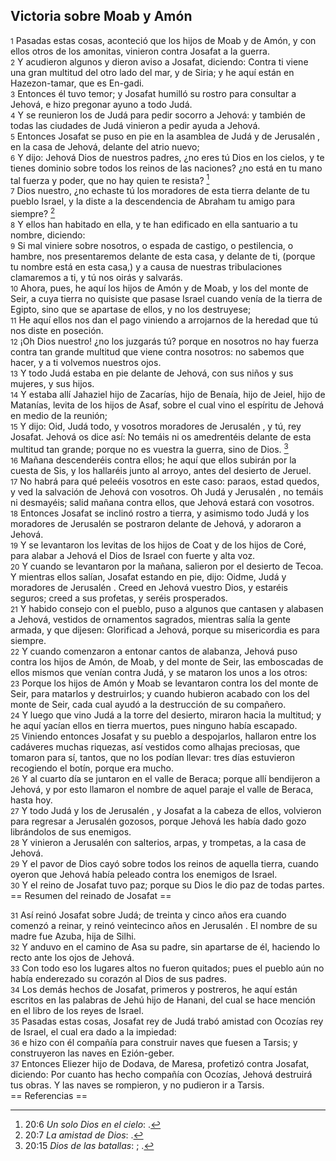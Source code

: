 == Victoria sobre Moab y Amón ==

{{anchor|1}} <small>1</small> Pasadas estas cosas, aconteció que los hijos de Moab y de Amón, y con ellos otros de los amonitas, vinieron contra Josafat a la guerra.<br>
{{anchor|2}} <small>2</small> Y acudieron algunos y dieron aviso a Josafat, diciendo: Contra ti viene una gran multitud del otro lado del mar, y de Siria; y he aquí están en Hazezon-tamar, que es En-gadi.<br>
{{anchor|3}} <small>3</small> Entonces él tuvo temor; y Josafat humilló su rostro para consultar a Jehová, e hizo pregonar ayuno a todo Judá.<br>
{{anchor|4}} <small>4</small> Y se reunieron los de Judá para pedir socorro a Jehová: y también de todas las ciudades de Judá vinieron a pedir ayuda a Jehová.<br>
{{anchor|5}} <small>5</small> Entonces Josafat se puso en pie en la asamblea de Judá y de Jerusalén , en la casa de Jehová, delante del atrio nuevo;<br>
{{anchor|6}} <small>6</small> Y dijo: Jehová Dios de nuestros padres, ¿no eres tú Dios en los cielos, y te tienes dominio sobre todos los reinos de las naciones? ¿no está en tu mano tal fuerza y poder, que no hay quien te resista? <ref>20:6 ''Un solo Dios en el cielo'': {{lib|LU|79|1|9}}.</ref><br>
{{anchor|7}} <small>7</small> Dios nuestro, ¿no echaste tú los moradores de esta tierra delante de tu pueblo Israel, y la diste a la descendencia de Abraham tu amigo para siempre? <ref>20:7 ''La amistad de Dios'': {{lib|LU|1|5|8}}.</ref><br>
{{anchor|8}} <small>8</small> Y ellos han habitado en ella, y te han edificado en ella santuario a tu nombre, diciendo:<br>
{{anchor|9}} <small>9</small> Si mal viniere sobre nosotros, o espada de castigo, o pestilencia, o hambre, nos presentaremos delante de esta casa, y delante de ti, (porque tu nombre está en esta casa,) y a causa de nuestras tribulaciones clamaremos a ti, y tú nos oirás y salvarás.<br>
{{anchor|10}} <small>10</small> Ahora, pues, he aquí los hijos de Amón y de Moab, y los del monte de Seir, a cuya tierra no quisiste que pasase Israel cuando venía de la tierra de Egipto, sino que se apartase de ellos, y no los destruyese;<br>
{{anchor|11}} <small>11</small> He aquí ellos nos dan el pago viniendo a arrojarnos de la heredad que tú nos diste en poseción.<br>
{{anchor|12}} <small>12</small> ¡Oh Dios nuestro! ¿no los juzgarás tú? porque en nosotros no hay fuerza contra tan grande multitud que viene contra nosotros: no sabemos que hacer, y a ti volvemos nuestros ojos.<br>
{{anchor|13}} <small>13</small> Y todo Judá estaba en pie delante de Jehová, con sus niños y sus mujeres, y sus hijos.<br>
{{anchor|14}} <small>14</small> Y estaba allí Jahaziel hijo de Zacarías, hijo de Benaía, hijo de Jeiel, hijo de Matanías, levita de los hijos de Asaf, sobre el cual vino el espíritu de Jehová en medio de la reunión;<br>
{{anchor|15}} <small>15</small> Y dijo: Oid, Judá todo, y vosotros moradores de Jerusalén , y tú, rey Josafat. Jehová os dice así: No temáis ni os amedrentéis delante de esta multitud tan grande; porque no es vuestra la guerra, sino de Dios. <ref>20:15 ''Dios de las batallas'': {{lib|LU|70|1|15}}; {{lib|LU|89|6|3}}.</ref><br>
{{anchor|16}} <small>16</small> Mañana descenderéis contra ellos; he aquí que ellos subirán por la cuesta de Sis, y los hallaréis junto al arroyo, antes del desierto de Jeruel.<br>
{{anchor|17}} <small>17</small> No habrá para qué peleéis vosotros en este caso: paraos, estad quedos, y ved la salvación de Jehová con vosotros. Oh Judá y Jerusalén , no temáis ni desmayéis; salid mañana contra ellos, que Jehová estará con vosotros.<br>
{{anchor|18}} <small>18</small> Entonces Josafat se inclinó rostro a tierra, y asimismo todo Judá y los moradores de Jerusalén  se postraron delante de Jehová, y adoraron a Jehová.<br>
{{anchor|19}} <small>19</small> Y se levantaron los levitas de los hijos de Coat y de los hijos de Coré, para alabar a Jehová el Dios de Israel con fuerte y alta voz.<br>
{{anchor|20}} <small>20</small> Y cuando se levantaron por la mañana, salieron por el desierto de Tecoa. Y mientras ellos salían, Josafat estando en pie, dijo: Oidme, Judá y moradores de Jerusalén . Creed en Jehová vuestro Dios, y estaréis seguros; creed a sus profetas, y seréis prosperados.<br>
{{anchor|21}} <small>21</small> Y habido consejo con el pueblo, puso a algunos que cantasen y alabasen a Jehová, vestidos de ornamentos sagrados, mientras salía la gente armada, y que dijesen: Glorificad a Jehová, porque su misericordia es para siempre.<br>
{{anchor|22}} <small>22</small> Y cuando comenzaron a entonar cantos de alabanza, Jehová puso contra los hijos de Amón, de Moab, y del monte de Seir, las emboscadas de ellos mismos que venían contra Judá, y se mataron los unos a los otros:<br>
{{anchor|23}} <small>23</small> Porque los hijos de Amón y Moab se levantaron contra los del monte de Seir, para matarlos y destruirlos; y cuando hubieron acabado con los del monte de Seir, cada cual ayudó a la destrucción de su compañero.<br>
{{anchor|24}} <small>24</small> Y luego que vino Judá a la torre del desierto, miraron hacia la multitud; y he aquí yacían ellos en tierra muertos, pues ninguno había escapado.<br>
{{anchor|25}} <small>25</small> Viniendo entonces Josafat y su pueblo a despojarlos, hallaron entre los cadáveres  muchas riquezas, así vestidos como alhajas preciosas, que tomaron para sí, tantos, que no los podían llevar: tres días estuvieron recogiendo el botín, porque era mucho.<br>
{{anchor|26}} <small>26</small> Y al cuarto día se juntaron en el valle de Beraca; porque allí bendijeron a Jehová, y por esto llamaron el nombre de aquel paraje el valle de Beraca, hasta hoy.<br>
{{anchor|27}} <small>27</small> Y todo Judá y los de Jerusalén , y Josafat a la cabeza de ellos, volvieron para regresar a Jerusalén  gozosos, porque Jehová les había dado gozo librándolos de sus enemigos.<br>
{{anchor|28}} <small>28</small> Y vinieron a Jerusalén  con salterios, arpas, y trompetas, a la casa de Jehová.<br>
{{anchor|29}} <small>29</small> Y el pavor de Dios cayó sobre todos los reinos de aquella tierra, cuando oyeron que Jehová había peleado contra los enemigos de Israel.<br>
{{anchor|30}} <small>30</small> Y el reino de Josafat tuvo paz; porque su Dios le dio paz de todas partes.<br>
== Resumen del reinado de Josafat ==

{{anchor|31}} <small>31</small> Así reinó Josafat sobre Judá; de treinta y cinco años era cuando comenzó a reinar, y reinó veintecinco años en Jerusalén . El nombre de su madre fue Azuba, hija de Silhi.<br>
{{anchor|32}} <small>32</small> Y anduvo en el camino de Asa su padre, sin apartarse de él, haciendo lo recto ante los ojos de Jehová.<br>
{{anchor|33}} <small>33</small> Con todo eso los lugares altos no fueron quitados; pues el pueblo aún no había enderezado su corazón al Dios de sus padres.<br>
{{anchor|34}} <small>34</small> Los demás hechos de Josafat, primeros y postreros, he aquí están escritos en las palabras de Jehú hijo de Hanani, del cual se hace mención en el libro de los reyes de Israel.<br>
{{anchor|35}} <small>35</small> Pasadas estas cosas, Josafat rey de Judá trabó amistad con Ocozías rey de Israel, el cual era dado a la impiedad:<br>
{{anchor|36}} <small>36</small> e hizo con él compañía para construir naves que fuesen a Tarsis; y construyeron las naves en Ezión-geber.<br>
{{anchor|37}} <small>37</small> Entonces Eliezer hijo de Dodava, de Maresa, profetizó contra Josafat, diciendo: Por cuanto has hecho compañía con Ocozías, Jehová destruirá tus obras. Y las naves se rompieron, y no pudieron ir a Tarsis.<br>
== Referencias ==

<references />
